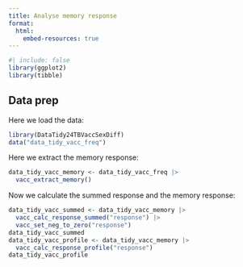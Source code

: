 ```yaml
---
title: Analyse memory response
format:
  html:
    embed-resources: true
---
```


```r
#| include: false
library(ggplot2)
library(tibble)
```

## Data prep

Here we load the data:

```r
library(DataTidy24TBVaccSexDiff)
data("data_tidy_vacc_freq")
```

Here we extract the memory response:

```r
data_tidy_vacc_memory <- data_tidy_vacc_freq |>
  vacc_extract_memory()
```

Now we calculate the summed response and the memory response:

```r
data_tidy_vacc_summed <- data_tidy_vacc_memory |>
  vacc_calc_response_summed("response") |>
  vacc_set_neg_to_zero("response")
data_tidy_vacc_summed
data_tidy_vacc_profile <- data_tidy_vacc_memory |>
  vacc_calc_response_profile("response")
data_tidy_vacc_profile
```

